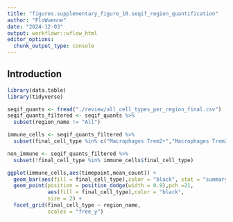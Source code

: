 ```yaml
---
title: "figures.supplementary_figure_10.seqif_region_quantification"
author: "FloWuenne"
date: "2024-12-03"
output: workflowr::wflow_html
editor_options:
  chunk_output_type: console
---
```


## Introduction

```r
library(data.table)
library(tidyverse)
```

```r
seqif_quants <- fread("./review/all_cell_types_per_region_final.csv")
seqif_quants_filtered <- seqif_quants %>%
  subset(region_name != "All")

immune_cells <- seqif_quants_filtered %>%
  subset(final_cell_type %in% c("Macrophages Trem2+","Macrophages Trem2-","Mono / Macros Ccr2+","Neutrophils","Other Leukocytes","Smooth muscle cells"))

non_immune <- seqif_quants_filtered %>%
  subset(!final_cell_type %in% immune_cells$final_cell_type)
```

```r
ggplot(immune_cells,aes(timepoint,mean_count)) +
  geom_bar(aes(fill = final_cell_type),color = "black", stat = "summary", fun = "mean", position = position_dodge(width = 0.9)) +
  geom_point(position = position_dodge(width = 0.9),pch =21,
             aes(fill = final_cell_type),color = "black",
             size = 2) +
  facet_grid(final_cell_type ~ region_name,
             scales = "free_y")
```

